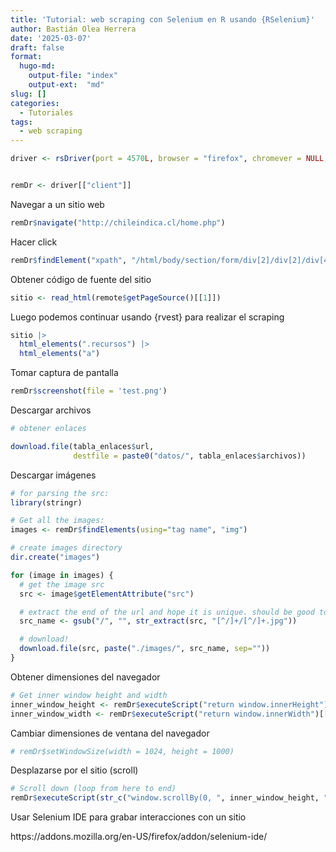 ```yaml
---
title: 'Tutorial: web scraping con Selenium en R usando {RSelenium}'
author: Bastián Olea Herrera
date: '2025-03-07'
draft: false
format: 
  hugo-md:
    output-file: "index"
    output-ext:  "md"
slug: []
categories:
  - Tutoriales
tags:
  - web scraping
---
```



```r
driver <- rsDriver(port = 4570L, browser = "firefox", chromever = NULL, verbose = T, check = T)


remDr <- driver[["client"]]
```


Navegar a un sitio web
```r
remDr$navigate("http://chileindica.cl/home.php")
```


Hacer click
```r
remDr$findElement("xpath", "/html/body/section/form/div[2]/div[2]/div[4]/a/span")$clickElement()
```

Obtener código de fuente del sitio
```r
sitio <- read_html(remote$getPageSource()[[1]])
```

Luego podemos continuar usando {rvest} para realizar el scraping
```r
sitio |> 
  html_elements(".recursos") |> 
  html_elements("a")
```


Tomar captura de pantalla
```r
remDr$screenshot(file = 'test.png')
```


Descargar archivos
```r
# obtener enlaces

download.file(tabla_enlaces$url,
              destfile = paste0("datos/", tabla_enlaces$archivos))
```


Descargar imágenes
```r
# for parsing the src:
library(stringr)

# Get all the images:
images <- remDr$findElements(using="tag name", "img")

# create images directory
dir.create("images")

for (image in images) {
  # get the image src
  src <- image$getElementAttribute("src")

  # extract the end of the url and hope it is unique. should be good to go based on a quick inspection
  src_name <- gsub("/", "", str_extract(src, "[^/]+/[^/]+.jpg"))

  # download!
  download.file(src, paste("./images/", src_name, sep=""))
}
```


Obtener dimensiones del navegador
```r
# Get inner window height and width
inner_window_height <- remDr$executeScript("return window.innerHeight")[[1]]
inner_window_width <- remDr$executeScript("return window.innerWidth")[[1]]
```

Cambiar dimensiones de ventana del navegador
```r
# remDr$setWindowSize(width = 1024, height = 1000)
```


Desplazarse por el sitio (scroll)
```r
# Scroll down (loop from here to end)
remDr$executeScript(str_c("window.scrollBy(0, ", inner_window_height, ");"))

```



Usar Selenium IDE para grabar interacciones con un sitio

https://addons.mozilla.org/en-US/firefox/addon/selenium-ide/


